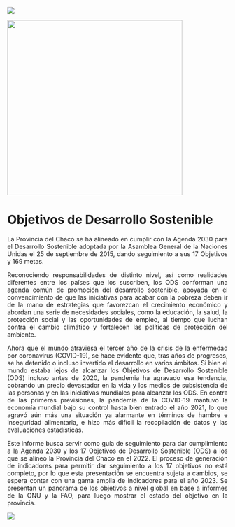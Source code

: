 ![](images/encabezado.png){fig-align="center"}

![](images/ODS.jpg){fig-align="center" width="400"}

# Objetivos de Desarrollo Sostenible {.unnumbered}

<div style="text-align: justify">

La Provincia del Chaco se ha alineado en cumplir con la Agenda 2030 para el Desarrollo Sostenible adoptada por la Asamblea General de la Naciones Unidas el 25 de septiembre de 2015, dando seguimiento a sus 17 Objetivos y 169 metas.

Reconociendo responsabilidades de distinto nivel, así como realidades diferentes entre los países que los suscriben, los ODS conforman una agenda común de promoción del desarrollo sostenible, apoyada en el convencimiento de que las iniciativas para acabar con la pobreza deben ir de la mano de estrategias que favorezcan el crecimiento económico y abordan una serie de necesidades sociales, como la educación, la salud, la protección social y las oportunidades de empleo, al tiempo que luchan contra el cambio climático y fortalecen las políticas de protección del ambiente.

Ahora que el mundo atraviesa el tercer año de la crisis de la enfermedad por coronavirus (COVID-19), se hace evidente que, tras años de progresos, se ha detenido o incluso invertido el desarrollo en varios ámbitos. Si bien el mundo estaba lejos de alcanzar los Objetivos de Desarrollo Sostenible (ODS) incluso antes de 2020, la pandemia ha agravado esa tendencia, cobrando un precio devastador en la vida y los medios de subsistencia de las personas y en las iniciativas mundiales para alcanzar los ODS. En contra de las primeras previsiones, la pandemia de la COVID-19 mantuvo la economía mundial bajo su control hasta bien entrado el año 2021, lo que agravó aún más una situación ya alarmante en términos de hambre e inseguridad alimentaria, e hizo más difícil la recopilación de datos y las evaluaciones estadísticas.

Este informe busca servir como guía de seguimiento para dar cumplimiento a la Agenda 2030 y los 17 Objetivos de Desarrollo Sostenible (ODS) a los que se alineó la Provincia del Chaco en el 2022. El proceso de generación de indicadores para permitir dar seguimiento a los 17 objetivos no está completo, por lo que esta presentación se encuentra sujeta a cambios, se espera contar con una gama amplia de indicadores para el año 2023. Se presentan un panorama de los objetivos a nivel global en base a informes de la ONU y la FAO, para luego mostrar el estado del objetivo en la provincia.

![](images/pie.png)
